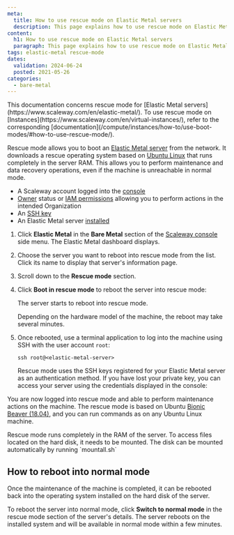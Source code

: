 ```yaml
---
meta:
  title: How to use rescue mode on Elastic Metal servers
  description: This page explains how to use rescue mode on Elastic Metal servers
content:
  h1: How to use rescue mode on Elastic Metal servers
  paragraph: This page explains how to use rescue mode on Elastic Metal servers
tags: elastic-metal rescue-mode
dates:
  validation: 2024-06-24
  posted: 2021-05-26
categories:
  - bare-metal
---
```


<Message type="note">
  This documentation concerns rescue mode for [Elastic Metal servers](https://www.scaleway.com/en/elastic-metal/). To use rescue mode on [Instances](https://www.scaleway.com/en/virtual-instances/), refer to the corresponding [documentation](/compute/instances/how-to/use-boot-modes/#how-to-use-rescue-mode/).
</Message>

Rescue mode allows you to boot an [Elastic Metal server](https://www.scaleway.com/en/elastic-metal/) from the network. It downloads a rescue operating system based on [Ubuntu Linux](https://ubuntu.com/) that runs completely in the server RAM. This allows you to perform maintenance and data recovery operations, even if the machine is unreachable in normal mode.

<Macro id="requirements" />

- A Scaleway account logged into the [console](https://console.scaleway.com/)
- [Owner](/identity-and-access-management/iam/concepts/#owner/) status or [IAM permissions](/identity-and-access-management/iam/concepts/#permission/) allowing you to perform actions in the intended Organization
- An [SSH key](/identity-and-access-management/organizations-and-projects/how-to/create-ssh-key/)
- An Elastic Metal server [installed](/bare-metal/elastic-metal/quickstart/#how-to-create-an-elastic-metal-server/)


1. Click **Elastic Metal** in the **Bare Metal** section of the [Scaleway console](https://console.scaleway.com/) side menu. The Elastic Metal dashboard displays.
2. Choose the server you want to reboot into rescue mode from the list. Click its name to display that server's information page.
3. Scroll down to the **Rescue mode** section.
4. Click **Boot in rescue mode** to reboot the server into rescue mode:

    The server starts to reboot into rescue mode.

    <Message type="note">
      Depending on the hardware model of the machine, the reboot may take several minutes.
    </Message>
5. Once rebooted, use a terminal application to log into the machine using SSH with the user account `root`:
    ```
    ssh root@<elastic-metal-server>
    ```

    <Message type="tip">
      Rescue mode uses the SSH keys registered for your Elastic Metal server as an authentication method. If you have lost your private key, you can access your server using the credentials displayed in the console:

      <Lightbox src="scaleway-em-rescue-mode.webp" alt="" />
    </Message>

You are now logged into rescue mode and able to perform maintenance actions on the machine. The rescue mode is based on Ubuntu [Bionic Beaver (18.04)](https://wiki.ubuntu.com/BionicBeaver/ReleaseNotes/), and you can run commands as on any Ubuntu Linux machine.

<Lightbox src="scaleway-bmaas_rescue_mode.webp" alt="" />

<Message type="tip">
  Rescue mode runs completely in the RAM of the server. To access files located on the hard disk, it needs to be mounted. The disk can be mounted automatically by running `mountall.sh`
</Message>


## How to reboot into normal mode

Once the maintenance of the machine is completed, it can be rebooted back into the operating system installed on the hard disk of the server.

To reboot the server into normal mode, click **Switch to normal mode** in the rescue mode section of the server's details. The server reboots on the installed system and will be available in normal mode within a few minutes.


